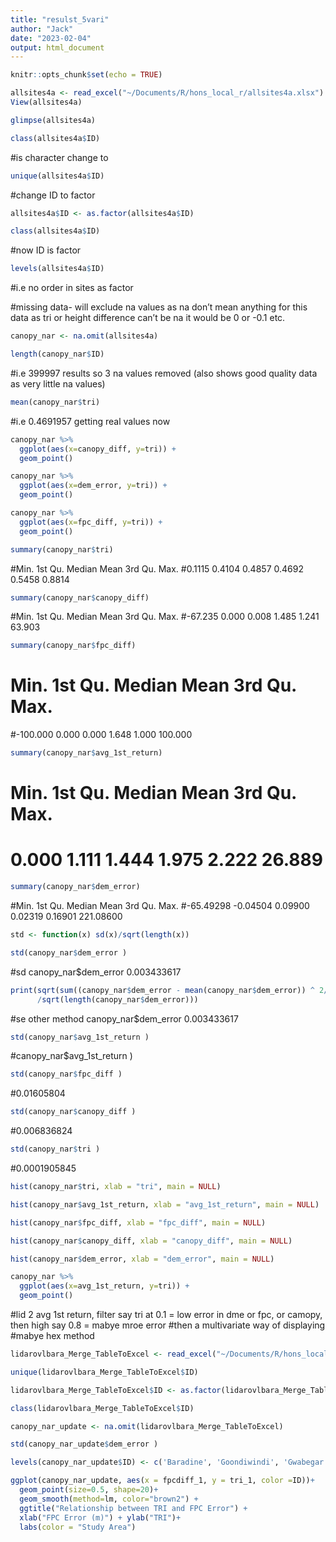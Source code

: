 ```yaml
---
title: "resulst_5vari"
author: "Jack"
date: "2023-02-04"
output: html_document
---
```


```r
knitr::opts_chunk$set(echo = TRUE)
```

```r
allsites4a <- read_excel("~/Documents/R/hons_local_r/allsites4a.xlsx")
View(allsites4a) 
```


```r
glimpse(allsites4a)
```
```r
class(allsites4a$ID)
```

#is character change to 

```r
unique(allsites4a$ID)
```

#change ID to factor 

```r
allsites4a$ID <- as.factor(allsites4a$ID)
```


```r
class(allsites4a$ID)
```

#now ID is factor

```r
levels(allsites4a$ID)
```
#i.e no order in sites as factor 

#missing data- will exclude na values as na don't mean anything for this data as tri or height difference can't be na it would be 0 or -0.1 etc.

```r
canopy_nar <- na.omit(allsites4a)
```

```r
length(canopy_nar$ID)
```
#i.e 399997 results so 3 na values removed (also shows good quality data as very little na values)


```r
mean(canopy_nar$tri)
```
#i.e 0.4691957 getting real values now 


```r
canopy_nar %>%
  ggplot(aes(x=canopy_diff, y=tri)) +
  geom_point()
```

```r
canopy_nar %>%
  ggplot(aes(x=dem_error, y=tri)) +
  geom_point()
```

```r
canopy_nar %>%
  ggplot(aes(x=fpc_diff, y=tri)) +
  geom_point()
```


```r
summary(canopy_nar$tri)
```
#Min. 1st Qu.  Median    Mean 3rd Qu.    Max. 
#0.1115  0.4104  0.4857  0.4692  0.5458  0.8814 

```r
summary(canopy_nar$canopy_diff)
```
#Min. 1st Qu.  Median    Mean 3rd Qu.    Max. 
#-67.235   0.000   0.008   1.485   1.241  63.903 


```r
summary(canopy_nar$fpc_diff)
```
# Min.  1st Qu.   Median     Mean  3rd Qu.     Max. 
#-100.000    0.000    0.000    1.648    1.000  100.000 

```r
summary(canopy_nar$avg_1st_return)
```
# Min. 1st Qu.  Median    Mean 3rd Qu.    Max. 
# 0.000   1.111   1.444   1.975   2.222  26.889 

```r
summary(canopy_nar$dem_error)
```
#Min.   1st Qu.    Median      Mean   3rd Qu.      Max. 
#-65.49298  -0.04504   0.09900   0.02319   0.16901 221.08600 



```r
std <- function(x) sd(x)/sqrt(length(x))
```

```r
std(canopy_nar$dem_error )
```
#sd canopy_nar$dem_error 0.003433617

```r
print(sqrt(sum((canopy_nar$dem_error - mean(canopy_nar$dem_error)) ^ 2/(length(canopy_nar$dem_error) - 1)))
      /sqrt(length(canopy_nar$dem_error)))
```
#se other method  canopy_nar$dem_error  0.003433617

```r
std(canopy_nar$avg_1st_return )
```
#canopy_nar$avg_1st_return )

```r
std(canopy_nar$fpc_diff )
```
#0.01605804


```r
std(canopy_nar$canopy_diff )
```
#0.006836824


```r
std(canopy_nar$tri )
```
#0.0001905845




```r
hist(canopy_nar$tri, xlab = "tri", main = NULL)
```
```r
hist(canopy_nar$avg_1st_return, xlab = "avg_1st_return", main = NULL)
```

```r
hist(canopy_nar$fpc_diff, xlab = "fpc_diff", main = NULL)
```

```r
hist(canopy_nar$canopy_diff, xlab = "canopy_diff", main = NULL)
```

```r
hist(canopy_nar$dem_error, xlab = "dem_error", main = NULL)

```

```r
canopy_nar %>%
  ggplot(aes(x=avg_1st_return, y=tri)) +
  geom_point()
```
#lid 2 avg 1st return, filter say tri at 0.1 = low error in dme or fpc, or camopy, then high say 0.8 = mabye mroe error
#then a multivariate way of displaying
#mabye hex method 
```r
lidarovlbara_Merge_TableToExcel <- read_excel("~/Documents/R/hons_local_r/update/v2/lidarovlbara_Merge_TableToExcel.xlsx")
```


```r
unique(lidarovlbara_Merge_TableToExcel$ID)
```

```r
lidarovlbara_Merge_TableToExcel$ID <- as.factor(lidarovlbara_Merge_TableToExcel$ID)
```

```r
class(lidarovlbara_Merge_TableToExcel$ID)
```

```r
canopy_nar_update <- na.omit(lidarovlbara_Merge_TableToExcel)
```

```r
std(canopy_nar_update$dem_error )
```
```r
levels(canopy_nar_update$ID) <- c('Baradine', 'Goondiwindi', 'Gwabegar', 'Katoomba')
```


```r
ggplot(canopy_nar_update, aes(x = fpcdiff_1, y = tri_1, color =ID))+
  geom_point(size=0.5, shape=20)+
  geom_smooth(method=lm, color="brown2") +
  ggtitle("Relationship between TRI and FPC Error") +
  xlab("FPC Error (m)") + ylab("TRI")+
  labs(color = "Study Area")                     
  
  
```


